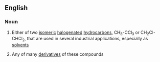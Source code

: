 ==English==

===Noun===
{{en-noun|head=[[trichloro]][[ethane]]}}

# {{context|organic compound}} Either of two [[isomeric]] [[halogenated]] [[hydrocarbon]]s, CH<sub>3</sub>-CCl<sub>3</sub> or CH<sub>2</sub>Cl-CHCl<sub>2</sub>, that are used in several industrial applications, especially as [[solvent]]s
# {{context|organic chemistry}} Any of many [[derivative]]s of these compounds